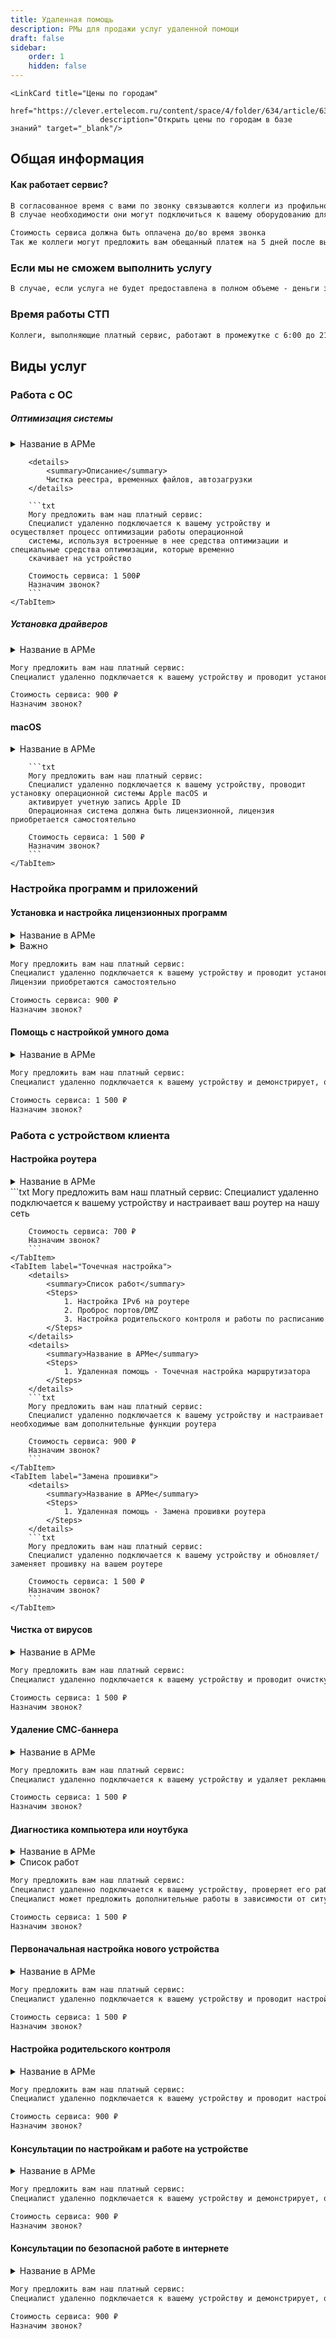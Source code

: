 ```yaml
---
title: Удаленная помощь
description: РМы для продажи услуг удаленной помощи
draft: false
sidebar:
    order: 1
    hidden: false
---
```



<CardGrid stagger={false}>
    <LinkCard title="Удаленный ПС" href="https://clever.ertelecom.ru/content/space/4/article/7873/page/3"
                        description="Открыть регламент в базе знаний" target="_blank"/>

    <LinkCard title="Цены по городам"
                        href="https://clever.ertelecom.ru/content/space/4/folder/634/article/6366"
                        description="Открыть цены по городам в базе знаний" target="_blank"/>
</CardGrid>

## Общая информация
#### Как работает сервис?
```txt
В согласованное время с вами по звонку связываются коллеги из профильного отдела
В случае необходимости они могут подключиться к вашему оборудованию для выполнения работ

Стоимость сервиса должна быть оплачена до/во время звонка
Так же коллеги могут предложить вам обещанный платеж на 5 дней после выполнения услуги
```

### Если мы не сможем выполнить услугу
```txt
В случае, если услуга не будет предоставлена в полном объеме - деньги за нее списаны не будут
```

### Время работы СТП
```txt
Коллеги, выполняющие платный сервис, работают в промежутке с 6:00 до 21:00 МСК
```

## Виды услуг

### Работа с ОС

##### Оптимизация системы
<Tabs>
    <TabItem label="Общая оптимизация">
        <details>
            <summary>Название в АРМе</summary>
            <Steps>
                1. Удаленная помощь - Оптимизация операционной системы (чистка реестра, временных файлов, автозагрузки)
            </Steps>
        </details>

        <details>
            <summary>Описание</summary>
            Чистка реестра, временных файлов, автозагрузки
        </details>

        ```txt
        Могу предложить вам наш платный сервис:
        Cпециалист удаленно подключается к вашему устройству и осуществляет процесс оптимизации работы операционной
        системы, используя встроенные в нее средства оптимизации и специальные средства оптимизации, которые временно
        скачивает на устройство

        Стоимость сервиса: 1 500₽
        Назначим звонок?
        ```
    </TabItem>
</Tabs>

##### Установка драйверов
<details>
    <summary>Название в АРМе</summary>
    <Steps>
        1. Удаленная помощь - Установка драйверов
    </Steps>
</details>

```txt
Могу предложить вам наш платный сервис:
Cпециалист удаленно подключается к вашему устройству и проводит установку необходимых драйверов системы

Стоимость сервиса: 900 ₽
Назначим звонок?
```

#### macOS
<Tabs>
    <TabItem label="Подключение Apple ID">
        <details>
            <summary>Название в АРМе</summary>
            <Steps>
                1. Удаленная помощь - Установка Mac OS X + подключение Apple ID
            </Steps>
        </details>

        ```txt
        Могу предложить вам наш платный сервис:
        Cпециалист удаленно подключается к вашему устройству, проводит установку операционной системы Apple macOS и
        активирует учетную запись Apple ID
        Операционная система должна быть лицензионной, лицензия приобретается самостоятельно

        Стоимость сервиса: 1 500 ₽
        Назначим звонок?
        ```
    </TabItem>
</Tabs>

### Настройка программ и приложений

#### Установка и настройка лицензионных программ
<details>
    <summary>Название в АРМе</summary>
    <Steps>
        1. Удаленная помощь - Установка и настройка лицензионных программ (предоставляется клиентом)
    </Steps>
</details>

<details>
    <summary>Важно</summary>
    **Лицензионная программа предоставляется самим клиентом**
</details>

```txt
Могу предложить вам наш платный сервис:
Cпециалист удаленно подключается к вашему устройству и проводит установку выбранных пользователем программных продуктов
Лицензии приобретаются самостоятельно

Стоимость сервиса: 900 ₽
Назначим звонок?
```

#### Помощь с настройкой умного дома
<details>
    <summary>Название в АРМе</summary>
    <Steps>
        1. Удаленная помощь - Настройка умного дома
    </Steps>
</details>

```txt
Могу предложить вам наш платный сервис:
Специалист удаленно подключается к вашему устройству и демонстрирует, объясняет как настраивать и пользоваться средствами умного дома

Стоимость сервиса: 1 500 ₽
Назначим звонок?
```

### Работа с устройством клиента
#### Настройка роутера
<Tabs>
    <TabItem label="Первичная настройка">
        <details>
            <summary>Название в АРМе</summary>
            <Steps>
                1. Удаленная помощь - Настройка Wi-Fi-роутера Клиента
            </Steps>
        </details>
        ```txt
        Могу предложить вам наш платный сервис:
        Специалист удаленно подключается к вашему устройству и настраивает ваш роутер на нашу сеть

        Стоимость сервиса: 700 ₽
        Назначим звонок?
        ```
    </TabItem>
    <TabItem label="Точечная настройка">
        <details>
            <summary>Список работ</summary>
            <Steps>
                1. Настройка IPv6 на роутере
                2. Проброс портов/DMZ
                3. Настройка родительского контроля и работы по расписанию
            </Steps>
        </details>
        <details>
            <summary>Название в АРМе</summary>
            <Steps>
                1. Удаленная помощь - Точечная настройка маршрутизатора
            </Steps>
        </details>
        ```txt
        Могу предложить вам наш платный сервис:
        Специалист удаленно подключается к вашему устройству и настраивает необходимые вам дополнительные функции роутера

        Стоимость сервиса: 900 ₽
        Назначим звонок?
        ```
    </TabItem>
    <TabItem label="Замена прошивки">
        <details>
            <summary>Название в АРМе</summary>
            <Steps>
                1. Удаленная помощь - Замена прошивки роутера
            </Steps>
        </details>
        ```txt
        Могу предложить вам наш платный сервис:
        Специалист удаленно подключается к вашему устройству и обновляет/заменяет прошивку на вашем роутере

        Стоимость сервиса: 1 500 ₽
        Назначим звонок?
        ```
    </TabItem>
</Tabs>

#### Чистка от вирусов
<details>
    <summary>Название в АРМе</summary>
    <Steps>
        1. Удаленная помощь - Очистка ПК от вирусов с использованием ПО Клиента (без установки антивирусной программы
        для ПК)
    </Steps>
</details>

```txt
Могу предложить вам наш платный сервис:
Cпециалист удаленно подключается к вашему устройству и проводит очистку устройства от вирусных программ

Стоимость сервиса: 1 500 ₽
Назначим звонок?
```

#### Удаление СМС-баннера
<details>
    <summary>Название в АРМе</summary>
    <Steps>
        1. Удаленная помощь - Удаление СМС-баннера
    </Steps>
</details>

```txt
Могу предложить вам наш платный сервис:
Cпециалист удаленно подключается к вашему устройству и удаляет рекламные или вирусные баннеры, используя специальные средства, которые временно скачивает на устройство

Стоимость сервиса: 1 500 ₽
Назначим звонок?
```

#### Диагностика компьютера или ноутбука
<details>
    <summary>Название в АРМе</summary>
    <Steps>
        1. Удаленная помощь - Диагностика компьютера или ноутбука
    </Steps>
</details>

<details>
    <summary>Список работ</summary>
    <Steps>
        1. Подключение устройства к Wi-Fi если требуется восстановление ключа безопасности Wi-Fi
        2. Проброс портов/DMZ
        3. Настройка родительского контроля и работы по расписанию
    </Steps>
</details>

```txt
Могу предложить вам наш платный сервис:
Специалист удаленно подключается к вашему устройству, проверяет его работоспособность и сообщает о результатах диагностики
Специалист может предложить дополнительные работы в зависимости от ситуации

Стоимость сервиса: 1 500 ₽
Назначим звонок?
```

#### Первоначальная настройка нового устройства
<details>
    <summary>Название в АРМе</summary>
    <Steps>
        1. Удаленная помощь - Первоначальная настройка нового устройства
    </Steps>
</details>

```txt
Могу предложить вам наш платный сервис:
Специалист удаленно подключается к вашему устройству и проводит настройку его основных параметров

Стоимость сервиса: 1 500 ₽
Назначим звонок?
```

#### Настройка родительского контроля
<details>
    <summary>Название в АРМе</summary>
    <Steps>
        1. Удаленная помощь - Настройка родительского контроля
    </Steps>
</details>

```txt
Могу предложить вам наш платный сервис:
Cпециалист удаленно подключается к вашему устройству и проводит настройку встроенных средств родительского контроля по вашим требованиям

Стоимость сервиса: 900 ₽
Назначим звонок?
```

#### Консультации по настройкам и работе на устройстве
<details>
    <summary>Название в АРМе</summary>
    <Steps>
        1. Удаленная помощь - Консультации по настройкам и работе на устройстве
    </Steps>
</details>

```txt
Могу предложить вам наш платный сервис:
Специалист удаленно подключается к вашему устройству и демонстрирует, объясняет как настраивать устройство и работать на нем

Стоимость сервиса: 900 ₽
Назначим звонок?
```

#### Консультации по безопасной работе в интернете
<details>
    <summary>Название в АРМе</summary>
    <Steps>
        1. Удаленная помощь - Консультации по безопасной работе в интернете
    </Steps>
</details>

```txt
Могу предложить вам наш платный сервис:
Специалист удаленно подключается к вашему устройству и демонстрирует, объясняет как безопасно использовать интернет

Стоимость сервиса: 900 ₽
Назначим звонок?
```